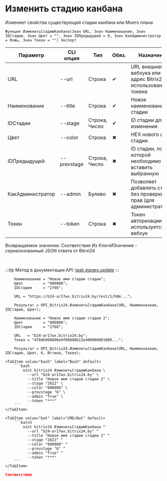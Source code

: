 ﻿---
sidebar_position: 2
description: Изменить стадию канбана и другие функции для работы с Bitrix24 в Открытом пакете интеграций - бесплатной open-source библиотеке интеграций для 1С:Предприятие 8, OneScript и CLI
keywords: [1C, 1С, 1С:Предприятие, 1С:Предприятие 8.3, API, Интеграция, Сервисы, Обмен, OneScript, CLI, Bitrix24]
---


# Изменить стадию канбана
 Изменяет свойства существующей стадии канбана или Моего плана



`Функция ИзменитьСтадиюКанбана(Знач URL, Знач Наименование, Знач IDСтадии, Знач Цвет = "", Знач IDПредыдущей = 0, Знач КакАдминистратор = Ложь, Знач Токен = "") Экспорт`

  | Параметр | CLI опция | Тип | Обяз. | Назначение |
  |-|-|-|-|-|
  | URL | --url | Строка | &#x2714; | URL внешнего вебхука или адрес Bitrix24 при использовании токена |
  | Наименование | --title | Строка | &#x2714; | Новое наименование стадии |
  | IDСтадии | --stage | Строка, Число | &#x2714; | ID стадии для изменения |
  | Цвет | --color | Строка | &#x2716; | HEX нового цвета стадии |
  | IDПредыдущей | --prevstage | Строка, Число | &#x2716; | ID стадии, после которой необходимо вставить выбранную |
  | КакАдминистратор | --admin | Булево | &#x2716; | Позволяет добавлять стадии без проверки прав (для администраторов) |
  | Токен | --token | Строка | &#x2716; | Токен авторизации, если используется не вебхук |

  
  Возвращаемое значение:   Соответствие Из КлючИЗначение - сериализованный JSON ответа от Bitrxi24

<br/>

:::tip
Метод в документации API: [task.stages.update](https://dev.1c-bitrix.ru/rest_help/tasks/task/kanban/task_stages_update.php)
:::
<br/>



```bsl title="Пример использования для 1С:Предприятие/OneScript"
    Наименование = "Новое имя стадии стадии";
    Цвет         = "000000";
    IDСтадии     = "2766";

    URL = "https://b24-ar17wx.bitrix24.by/rest/1/h0m...";

    Результат = OPI_Bitrix24.ИзменитьСтадиюКанбана(URL, Наименование, IDСтадии, Цвет);

    Наименование = "Новое имя стадии стадии 2";
    Цвет         = "000000";
    IDСтадии     = "2768";

    URL   = "b24-ar17wx.bitrix24.by";
    Токен = "4f8db968006e9f06006b12e400000001000...";

    Результат = OPI_Bitrix24.ИзменитьСтадиюКанбана(URL, Наименование, IDСтадии, Цвет, 6, Истина, Токен);
```
    

 <Tabs>
  
    <TabItem value="bash" label="Bash" default>
        ```bash
            oint bitrix24 ИзменитьСтадиюКанбана \
              --url "b24-ar17wx.bitrix24.by" \
              --title "Новое имя стадии стадии 2" \
              --stage "2822" \
              --color "000000" \
              --prevstage "6" \
              --admin "True" \
              --token "***"
        ```
    </TabItem>
  
    <TabItem value="bat" label="CMD/Bat" default>
        ```batch
            oint bitrix24 ИзменитьСтадиюКанбана ^
              --url "b24-ar17wx.bitrix24.by" ^
              --title "Новое имя стадии стадии 2" ^
              --stage "2822" ^
              --color "000000" ^
              --prevstage "6" ^
              --admin "True" ^
              --token "***"
        ```
    </TabItem>
</Tabs>


```json title="Результат"
Соответствие
```
